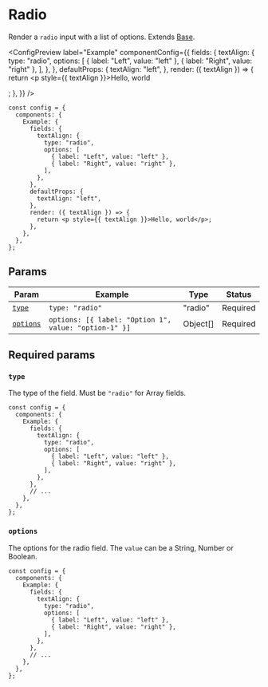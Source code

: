 
# Radio

Render a `radio` input with a list of options. Extends [Base](base).

<ConfigPreview
  label="Example"
  componentConfig={{
    fields: {
      textAlign: {
        type: "radio",
        options: [
          { label: "Left", value: "left" },
          { label: "Right", value: "right" },
        ],
      },
    },
    defaultProps: {
      textAlign: "left",
    },
    render: ({ textAlign }) => {
      return <p style={{ textAlign }}>Hello, world</p>;
    },
  }}
/>

```tsx showLineNumbers copy {5-11}
const config = {
  components: {
    Example: {
      fields: {
        textAlign: {
          type: "radio",
          options: [
            { label: "Left", value: "left" },
            { label: "Right", value: "right" },
          ],
        },
      },
      defaultProps: {
        textAlign: "left",
      },
      render: ({ textAlign }) => {
        return <p style={{ textAlign }}>Hello, world</p>;
      },
    },
  },
};
```

## Params

| Param                 | Example                                               | Type     | Status   |
| --------------------- | ----------------------------------------------------- | -------- | -------- |
| [`type`](#type)       | `type: "radio"`                                       | "radio"  | Required |
| [`options`](#options) | `options: [{ label: "Option 1", value: "option-1" }]` | Object[] | Required |

## Required params

### `type`

The type of the field. Must be `"radio"` for Array fields.

```tsx showLineNumbers copy {6}
const config = {
  components: {
    Example: {
      fields: {
        textAlign: {
          type: "radio",
          options: [
            { label: "Left", value: "left" },
            { label: "Right", value: "right" },
          ],
        },
      },
      // ...
    },
  },
};
```

### `options`

The options for the radio field. The `value` can be a String, Number or Boolean.

```tsx showLineNumbers copy {7-10}
const config = {
  components: {
    Example: {
      fields: {
        textAlign: {
          type: "radio",
          options: [
            { label: "Left", value: "left" },
            { label: "Right", value: "right" },
          ],
        },
      },
      // ...
    },
  },
};
```
